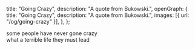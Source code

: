   title: "Going Crazy",
  description: "A quote from Bukowski.",
  openGraph: {
    title: "Going Crazy",
    description: "A quote from Bukowski.",
    images: [{ url: "/og/going-crazy" }],
  },
};

some people have never gone crazy\
what a terrible life they must lead
